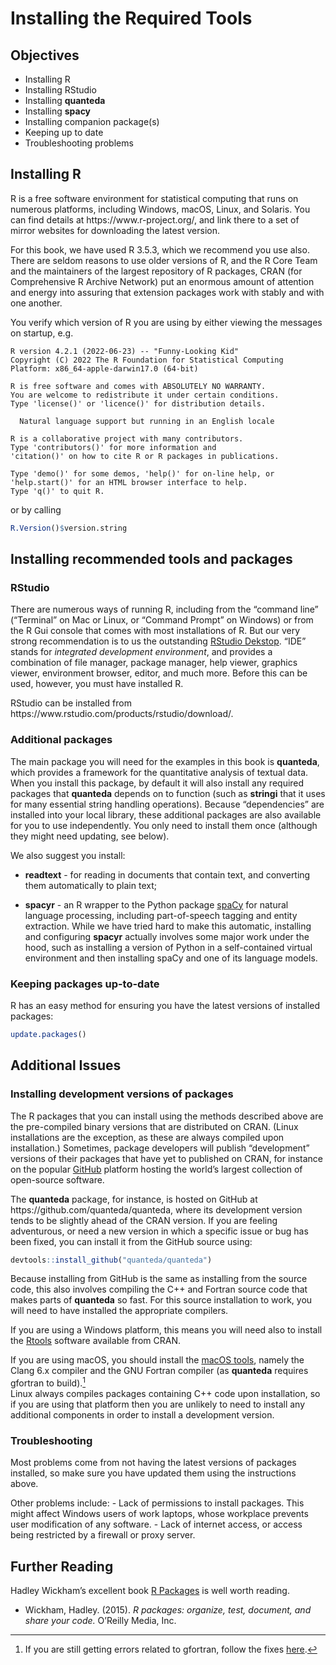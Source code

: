 # Installing the Required Tools {#appendix-installing}

## Objectives

-   Installing R
-   Installing RStudio
-   Installing **quanteda**
-   Installing **spacy**
-   Installing companion package(s)
-   Keeping up to date
-   Troubleshooting problems

## Installing R

R is a free software environment for statistical computing that runs on numerous platforms, including Windows, macOS, Linux, and Solaris. You can find details at https://www.r-project.org/, and link there to a set of mirror websites for downloading the latest version.

For this book, we have used R 3.5.3, which we recommend you use also. There are seldom reasons to use older versions of R, and the R Core Team and the maintainers of the largest repository of R packages, CRAN (for Comprehensive R Archive Network) put an enormous amount of attention and energy into assuring that extension packages work with stably and with one another.

You verify which version of R you are using by either viewing the messages on startup, e.g.

```
R version 4.2.1 (2022-06-23) -- "Funny-Looking Kid"
Copyright (C) 2022 The R Foundation for Statistical Computing
Platform: x86_64-apple-darwin17.0 (64-bit)

R is free software and comes with ABSOLUTELY NO WARRANTY.
You are welcome to redistribute it under certain conditions.
Type 'license()' or 'licence()' for distribution details.

  Natural language support but running in an English locale

R is a collaborative project with many contributors.
Type 'contributors()' for more information and
'citation()' on how to cite R or R packages in publications.

Type 'demo()' for some demos, 'help()' for on-line help, or
'help.start()' for an HTML browser interface to help.
Type 'q()' to quit R.
```

or by calling

```r
R.Version()$version.string
```

## Installing recommended tools and packages

### RStudio

There are numerous ways of running R, including from the "command line" ("Terminal" on Mac or Linux, or "Command Prompt" on Windows) or from the R Gui console that comes with most installations of R. But our very strong recommendation is to us the outstanding [RStudio Dekstop](https://www.rstudio.com/products/rstudio/). "IDE" stands for *integrated development environment*, and provides a combination of file manager, package manager, help viewer, graphics viewer, environment browser, editor, and much more. Before this can be used, however, you must have installed R.

RStudio can be installed from https://www.rstudio.com/products/rstudio/download/.

### Additional packages

The main package you will need for the examples in this book is **quanteda**, which provides a framework for the quantitative analysis of textual data. When you install this package, by default it will also install any required packages that **quanteda** depends on to function (such as **stringi** that it uses for many essential string handling operations). Because "dependencies" are installed into your local library, these additional packages are also available for you to use independently. You only need to install them once (although they might need updating, see below).

We also suggest you install:

-   **readtext** - for reading in documents that contain text, and converting them automatically to plain text;

-   **spacyr** - an R wrapper to the Python package [spaCy](https://spacy.io) for natural language processing, including part-of-speech tagging and entity extraction. While we have tried hard to make this automatic, installing and configuring **spacyr** actually involves some major work under the hood, such as installing a version of Python in a self-contained virtual environment and then installing spaCy and one of its language models.

### Keeping packages up-to-date

R has an easy method for ensuring you have the latest versions of installed packages:

```r
update.packages()
```

## Additional Issues

### Installing development versions of packages

The R packages that you can install using the methods described above are the pre-compiled binary versions that are distributed on CRAN. (Linux installations are the exception, as these are always compiled upon installation.) Sometimes, package developers will publish "development" versions of their packages that have yet to published on CRAN, for instance on the popular [GitHub](https://github.com) platform hosting the world's largest collection of open-source software.

The **quanteda** package, for instance, is hosted on GitHub at https://github.com/quanteda/quanteda, where its development version tends to be slightly ahead of the CRAN version. If you are feeling adventurous, or need a new version in which a specific issue or bug has been fixed, you can install it from the GitHub source using:

```r
devtools::install_github("quanteda/quanteda") 
```

Because installing from GitHub is the same as installing from the source code, this also involves compiling the C++ and Fortran source code that makes parts of **quanteda** so fast. For this source installation to work, you will need to have installed the appropriate compilers.

If you are using a Windows platform, this means you will need also to install the [Rtools](https://CRAN.R-project.org/bin/windows/Rtools/) software available from CRAN.

If you are using macOS, you should install the [macOS tools](https://cran.r-project.org/bin/macosx/tools/), namely the Clang 6.x compiler and the GNU Fortran compiler (as **quanteda** requires gfortran to build).[^29-appendix-installation-1]\
Linux always compiles packages containing C++ code upon installation, so if you are using that platform then you are unlikely to need to install any additional components in order to install a development version.

[^29-appendix-installation-1]: If you are still getting errors related to gfortran, follow the fixes [here](https://thecoatlessprofessor.com/programming/rcpp-rcpparmadillo-and-os-x-mavericks--lgfortran-and--lquadmath-error/).

### Troubleshooting

Most problems come from not having the latest versions of packages installed, so make sure you have updated them using the instructions above.

Other problems include: - Lack of permissions to install packages. This might affect Windows users of work laptops, whose workplace prevents user modification of any software. - Lack of internet access, or access being restricted by a firewall or proxy server.

## Further Reading

Hadley Wickham's excellent book [R Packages](http://r-pkgs.had.co.nz/) is well worth reading.

-   Wickham, Hadley. (2015). *R packages: organize, test, document, and share your code.* O'Reilly Media, Inc.
